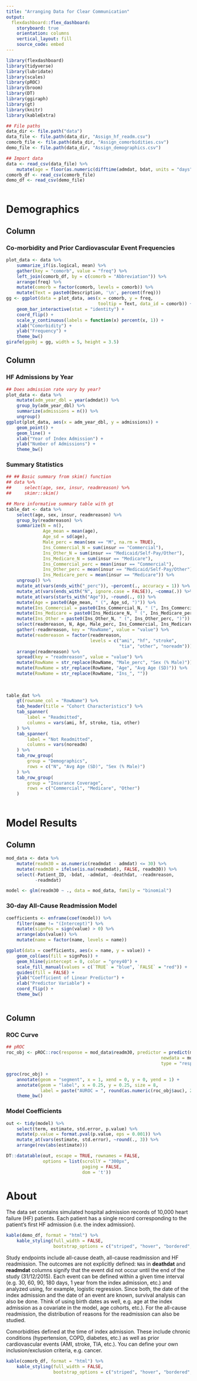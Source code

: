 ---
title: "Arranging Data for Clear Communication"
output: 
  flexdashboard::flex_dashboard:
    storyboard: true
    orientation: columns
    vertical_layout: fill
    source_code: embed
---

```{r setup, include=FALSE}

library(flexdashboard)
library(tidyverse)
library(lubridate)
library(scales)
library(pROC)
library(broom)
library(DT)
library(ggiraph)
library(gt)
library(knitr)
library(kableExtra)

```

```{r load_data}

## File paths 
data_dir <- file.path("data")
data_file <- file.path(data_dir, "Assign_hf_readm.csv")
comorb_file <- file.path(data_dir, "Assign_comorbidities.csv")
demo_file <- file.path(data_dir, "Assign_demographics.csv")

## Import data
data <- read_csv(data_file) %>%
    mutate(age = floor(as.numeric(difftime(admdat, bdat, units = "days")) / 365.25))
comorb_df <- read_csv(comorb_file)
demo_df <- read_csv(demo_file)
    
```

# Demographics

Column {data-width=550}
-----------------------------------------------------------------------

### Co-morbidity and Prior Cardiovascular Event Frequencies

```{r}

plot_data <- data %>%
    summarize_if(is.logical, mean) %>%
    gather(key = "comorb", value = "freq") %>%
    left_join(comorb_df, by = c(comorb = "Abbreviation")) %>%
    arrange(freq) %>%
    mutate(comorb = factor(comorb, levels = comorb)) %>%
    mutate(Text = paste0(Description, '\n', percent(freq)))
gg <- ggplot(data = plot_data, aes(x = comorb, y = freq,
                                   tooltip = Text, data_id = comorb)) +
    geom_bar_interactive(stat = "identity") +
    coord_flip() +
    scale_y_continuous(labels = function(x) percent(x, 1)) +
    xlab("Comorbidity") +
    ylab("Frequency") +
    theme_bw()
girafe(ggobj = gg, width = 5, height = 3.5)

```

Column {data-width=450}
-----------------------------------------------------------------------

### HF Admissions by Year

```{r adm_time, fig.height = 4, fig.width = 12}

## Does admission rate vary by year?
plot_data <- data %>%
    mutate(adm_year_dbl = year(admdat)) %>%
    group_by(adm_year_dbl) %>%
    summarize(admissions = n()) %>%
    ungroup()
ggplot(plot_data, aes(x = adm_year_dbl, y = admissions)) +
    geom_point() +
    geom_line() +
    xlab("Year of Index Admission") +
    ylab("Number of Admissions") +
    theme_bw()

```

### Summary Statistics {data-height=625}

```{r}

## ## Basic summary from skim() function
## data %>%
##     select(age, sex, insur, readmreason) %>%
##     skimr::skim()

## More informative summary table with gt
table_dat <- data %>%
    select(age, sex, insur, readmreason) %>%
    group_by(readmreason) %>%
    summarize(N = n(),
              Age_mean = mean(age),
              Age_sd = sd(age),
              Male_perc = mean(sex == "M", na.rm = TRUE),
              Ins_Commercial_N = sum(insur == "Commercial"),
              Ins_Other_N = sum(insur == "Medicaid/Self-Pay/Other"),
              Ins_Medicare_N = sum(insur == "Medicare"),
              Ins_Commercial_perc = mean(insur == "Commercial"),
              Ins_Other_perc = mean(insur == "Medicaid/Self-Pay/Other"),
              Ins_Medicare_perc = mean(insur == "Medicare")) %>%
    ungroup() %>%
    mutate_at(vars(ends_with("_perc")), ~percent(., accuracy = 1)) %>%
    mutate_at(vars(ends_with("N", ignore.case = FALSE)), ~comma(.)) %>%
    mutate_at(vars(starts_with("Age")), ~round(., 0)) %>%
    mutate(Age = paste0(Age_mean, " (", Age_sd, ")")) %>%
    mutate(Ins_Commercial = paste0(Ins_Commercial_N, " (", Ins_Commercial_perc, ")")) %>%
    mutate(Ins_Medicare = paste0(Ins_Medicare_N, " (", Ins_Medicare_perc, ")")) %>%
    mutate(Ins_Other = paste0(Ins_Other_N, " (", Ins_Other_perc, ")")) %>%
    select(readmreason, N, Age, Male_perc, Ins_Commercial, Ins_Medicare, Ins_Other) %>%
    gather(-readmreason, key = "RowName", value = "value") %>%
    mutate(readmreason = factor(readmreason,
                                levels = c("ami", "hf", "stroke",
                                           "tia", "other", "noreadm"))) %>%
    arrange(readmreason) %>%
    spread(key = "readmreason", value = "value") %>%
    mutate(RowName = str_replace(RowName, "Male_perc", "Sex (% Male)")) %>%
    mutate(RowName = str_replace(RowName, "Age", "Avg Age (SD)")) %>%
    mutate(RowName = str_replace(RowName, "Ins_", ""))
    
    
              
table_dat %>%
    gt(rowname_col = "RowName") %>%
    tab_header(title = "Cohort Characteristics") %>%
    tab_spanner(
        label = "Readmitted",
        columns = vars(ami, hf, stroke, tia, other)
    ) %>%
    tab_spanner(
        label = "Not Readmitted",
        columns = vars(noreadm)
    ) %>%
    tab_row_group(
        group = "Demographics",
        rows = c("N", "Avg Age (SD)", "Sex (% Male)")
    ) %>%
    tab_row_group(
        group = "Insurance Coverage",
        rows = c("Commercial", "Medicare", "Other")
    )
    
```

# Model Results

Column {data-width=650}
-----------------------------------------------------------------------

```{r model, eval = TRUE, echo = FALSE}

mod_data <- data %>%
    mutate(readm30 = as.numeric(readmdat - admdat) <= 30) %>%
    mutate(readm30 = ifelse(is.na(readmdat), FALSE, readm30)) %>%
    select(-Patient_ID, -bdat, -admdat, -deathdat, -readmreason,
           -readmdat)

model <- glm(readm30 ~ ., data = mod_data, family = "binomial")

```

### 30-day All-Cause Readmission Model

```{r}

coefficients <- enframe(coef(model)) %>%
    filter(name != "(Intercept)") %>%
    mutate(signPos = sign(value) > 0) %>%
    arrange(abs(value)) %>%
    mutate(name = factor(name, levels = name))

ggplot(data = coefficients, aes(x = name, y = value)) +
    geom_col(aes(fill = signPos)) +
    geom_hline(yintercept = 0, color = "grey40") +
    scale_fill_manual(values = c(`TRUE` = "blue", `FALSE` = "red")) +
    guides(fill = FALSE) +
    ylab("Coefficient of Linear Predictor") +
    xlab("Predictor Variable") +
    coord_flip() +
    theme_bw()
    
```


Column {data-width=350}
-----------------------------------------------------------------------

### ROC Curve

```{r roc}

## pROC
roc_obj <- pROC::roc(response = mod_data$readm30, predictor = predict(model,
                                                           newdata = mod_data,
                                                           type = "response"))

ggroc(roc_obj) +
    annotate(geom = "segment", x = 1, xend = 0, y = 0, yend = 1) +
    annotate(geom = "label", x = 0.25, y = 0.25, size = 8,
             label = paste("AUROC = ", round(as.numeric(roc_obj$auc), 2))) +
    theme_bw()

```


### Model Coefficients

```{r mod_output, results = "asis"}

out <- tidy(model) %>%
    select(term, estimate, std.error, p.value) %>%
    mutate(p.value = format.pval(p.value, eps = 0.001)) %>%
    mutate_at(vars(estimate, std.error), ~round(., 3)) %>%
    arrange(rev(abs(estimate)))

DT::datatable(out, escape = TRUE, rownames = FALSE,
              options = list(scrollY = "300px",
                             paging = FALSE,
                             dom = 't'))

```

# About

The data set contains simulated hospital admission records of 10,000 heart failure (HF) patients.  Each patient has a single record corresponding to the patient's first HF admission (i.e. the index admission). 

```{r, results = "asis"}

kable(demo_df, format = "html") %>%
    kable_styling(full_width = FALSE,
                  bootstrap_options = c("striped", "hover", "bordered", "condensed"))

```

Study endpoints include all-cause death, all-cause readmission and HF readmission. The outcomes are not explicitly defined: `NA`s in **deathdat** and **readmdat** columns signify that the event did not occur until the end of the study (31/12/2015). Each event can be defined within a given time interval (e.g. 30, 60, 90, 180 days, 1 year from the index admission, etc.) and analyzed using, for example, logistic regression. Since both, the date of the index admission and the date of an event are known, survival analysis can also be done. Think of using birth dates as well, e.g. age at the index admission as a covariate in the model, age cohorts, etc.). For the all-cause readmission, the distribution of reasons for the readmission can also be studied.

Comorbidities defined at the time of index admission. These include chronic conditions (hypertension, COPD, diabetes, etc.) as well as prior cardiovascular events (AMI, stroke, TIA, etc.). You can define your own inclusion/exclusion criteria, e.g. cancer.

```{r, results = "asis"}

kable(comorb_df, format = "html") %>%
    kable_styling(full_width = FALSE,
                  bootstrap_options = c("striped", "hover", "bordered", "condensed"))

```
